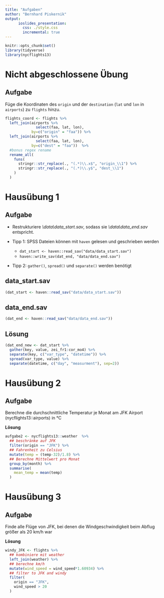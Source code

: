 ```yaml
---
title: "Aufgaben"
author: "Bernhard Piskernik"
output: 
      ioslides_presentation:
        css: ./style.css
        incremental: true
---
```


```r
knitr::opts_chunk$set()
library(tidyverse)
library(nycflights13)
```

# Nicht abgeschlossene Übung

## Aufgabe  {.build}

Füge die Koordinaten des `origin` und der `destination` (`lat` und `lon` in `airports`) zu `flights` hinzu.


```r
flights_coord <- flights %>%
  left_join(airports %>%
              select(faa, lat, lon),
            by=c("origin" = "faa")) %>%
  left_join(airports %>%
              select(faa, lat, lon),
            by=c("dest" = "faa"))  %>%
  #bonus regex rename
  rename_all(
    funs(
      stringr::str_replace(., "(.*)\\.x$", "origin_\\1") %>%
      stringr::str_replace(., "(.*)\\.y$", "dest_\\1")
    )
  )
```

# Hausübung 1

## Aufgabe

* Restrukturiere _\\data\\data_start.sav_, sodass sie  _\\data\\data_end.sav_ entspricht.

* Tipp 1: SPSS Dateien können mit `haven` gelesen und geschrieben werden
    + `dat_start <- haven::read_sav("data/data_start.sav")`
    + `haven::write_sav(dat_end, "data/data_end.sav")`

* Tipp 2: `gather()`, `spread()` und `separate()` werden benötigt

## data_start.sav

```r
(dat_start <- haven::read_sav("data/data_start.sav"))
```

## data_end.sav

```r
(dat_end <- haven::read_sav("data/data_end.sav"))
```

## Lösung

```r
(dat_end_new <- dat_start %>%
  gather(key, value, zei_fr1:cor_mo4) %>%
  separate(key, c("var_type", "datetime")) %>%
  spread(var_type, value) %>%
  separate(datetime, c("day", "measurment"), sep=2))
```


# Hausübung 2

## Aufgabe {.build}

Berechne die durchschnittliche Temperatur je Monat am JFK Airport (nycflights13::airports) in °C

**Lösung**

```r
aufgabe2 <- nycflights13::weather  %>%
  ## beschränke auf JFK
  filter(origin == "JFK") %>%
  ## Fahrenheit zu Celsius
  mutate(temp = (temp-32)/1.8) %>%
  ## Berechne Mittelwert pro Monat
  group_by(month) %>%
  summarise(
    mean_temp = mean(temp)
  )

```

# Hausübung 3

## Aufgabe {.build}

Finde alle Flüge von JFK, bei denen die Windgeschwindigkeit beim Abflug größer als 20 km/h war

**Lösung**

```r
windy_JFK <- flights %>%
  ## kombiniere mit weather
  left_join(weather) %>%
  ## berechne km/h
  mutate(wind_speed = wind_speed*1.60934) %>%
  ## filter to JFK and windy
  filter(
    origin == "JFK",
    wind_speed > 20
  )
```

